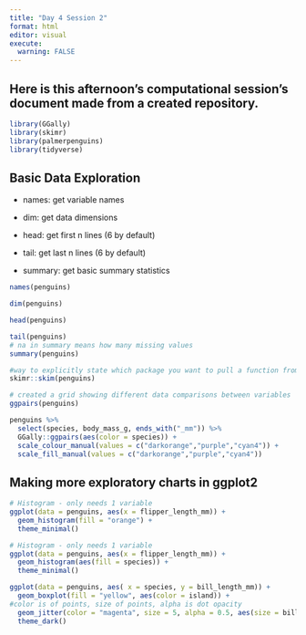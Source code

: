 ```yaml
---
title: "Day 4 Session 2"
format: html
editor: visual
execute: 
  warning: FALSE
---
```


## Here is this afternoon's computational session's document made from a created repository.

```r
library(GGally)
library(skimr)
library(palmerpenguins)
library(tidyverse)
```

## Basic Data Exploration

-   names: get variable names

-   dim: get data dimensions

-   head: get first n lines (6 by default)

-   tail: get last n lines (6 by default)

-   summary: get basic summary statistics

```r
names(penguins)

dim(penguins)

head(penguins)

tail(penguins)
# na in summary means how many missing values
summary(penguins)
```

```r
#way to explicitly state which package you want to pull a function from
skimr::skim(penguins)

```

```r
# created a grid showing different data comparisons between variables
ggpairs(penguins)
```

```r
penguins %>%
  select(species, body_mass_g, ends_with("_mm")) %>% 
  GGally::ggpairs(aes(color = species)) +
  scale_colour_manual(values = c("darkorange","purple","cyan4")) +
  scale_fill_manual(values = c("darkorange","purple","cyan4"))
```

## Making more exploratory charts in ggplot2

```r
# Histogram - only needs 1 variable
ggplot(data = penguins, aes(x = flipper_length_mm)) + 
  geom_histogram(fill = "orange") +
  theme_minimal()

```

```r
# Histogram - only needs 1 variable
ggplot(data = penguins, aes(x = flipper_length_mm)) + 
  geom_histogram(aes(fill = species)) +
  theme_minimal()
```

```r
ggplot(data = penguins, aes( x = species, y = bill_length_mm)) + 
  geom_boxplot(fill = "yellow", aes(color = island)) +
#color is of points, size of points, alpha is dot opacity
  geom_jitter(color = "magenta", size = 5, alpha = 0.5, aes(size = bill_depth_mm, color = bill_depth_mm)) +
  theme_dark()
```

```r

```
